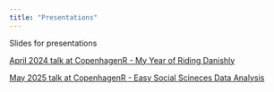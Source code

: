 ```yaml
---
title: "Presentations"
---
```


Slides for presentations

[April 2024 talk at CopenhagenR - My Year of Riding Danishly](https://greg-dubrow.github.io/copenhagenR-April2024-slides/copenhagenR-April2024-slides.html)

[May 2025 talk at CopenhagenR - Easy Social Scineces Data Analysis ](https://greg-dubrow.github.io/copenhagenR-May2025-slides/copenhagenR-May2025-slides.html)
